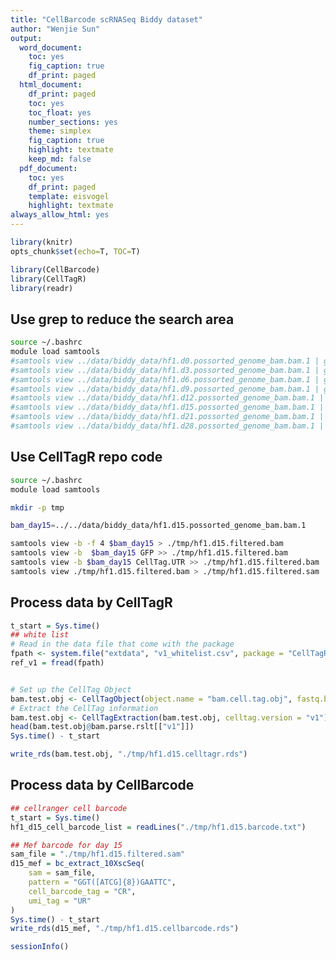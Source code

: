 ```yaml
---
title: "CellBarcode scRNASeq Biddy dataset"
author: "Wenjie Sun"
output:
  word_document:
    toc: yes
    fig_caption: true
    df_print: paged
  html_document:
    df_print: paged
    toc: yes
    toc_float: yes
    number_sections: yes
    theme: simplex
    fig_caption: true
    highlight: textmate
    keep_md: false
  pdf_document:
    toc: yes
    df_print: paged
    template: eisvogel
    highlight: textmate
always_allow_html: yes
---
```


```r
library(knitr)
opts_chunk$set(echo=T, TOC=T)
```

```r
library(CellBarcode)
library(CellTagR)
library(readr)
```

## Use grep to reduce the search area

```bash
source ~/.bashrc
module load samtools
#samtools view ../data/biddy_data/hf1.d0.possorted_genome_bam.bam.1 | grep -E "CCGGT.*GAATTC" > ./tmp/hf1_d0_mef.sam
#samtools view ../data/biddy_data/hf1.d3.possorted_genome_bam.bam.1 | grep -E "CCGGT.*GAATTC" > ./tmp/hf1_d3_mef.sam
#samtools view ../data/biddy_data/hf1.d6.possorted_genome_bam.bam.1 | grep -E "CCGGT.*GAATTC" > ./tmp/hf1_d6_mef.sam
#samtools view ../data/biddy_data/hf1.d9.possorted_genome_bam.bam.1 | grep -E "CCGGT.*GAATTC" > ./tmp/hf1_d9_mef.sam
#samtools view ../data/biddy_data/hf1.d12.possorted_genome_bam.bam.1 | grep -E "CCGGT.*GAATTC" > ./tmp/hf1_d12_mef.sam
#samtools view ../data/biddy_data/hf1.d15.possorted_genome_bam.bam.1 | grep -E "CCGGT.*GAATTC" > ./tmp/hf1_d15_mef.sam
#samtools view ../data/biddy_data/hf1.d21.possorted_genome_bam.bam.1 | grep -E "CCGGT.*GAATTC" > ./tmp/hf1_d21_mef.sam
#samtools view ../data/biddy_data/hf1.d28.possorted_genome_bam.bam.1 | grep -E "CCGGT.*GAATTC" > ./tmp/hf1_d28_mef.sam
```

## Use CellTagR repo code

```bash
source ~/.bashrc
module load samtools

mkdir -p tmp

bam_day15=../../data/biddy_data/hf1.d15.possorted_genome_bam.bam.1

samtools view -b -f 4 $bam_day15 > ./tmp/hf1.d15.filtered.bam
samtools view -b  $bam_day15 GFP >> ./tmp/hf1.d15.filtered.bam
samtools view -b $bam_day15 CellTag.UTR >> ./tmp/hf1.d15.filtered.bam
samtools view ./tmp/hf1.d15.filtered.bam > ./tmp/hf1.d15.filtered.sam
```

## Process data by CellTagR

```r
t_start = Sys.time()
## white list
# Read in the data file that come with the package
fpath <- system.file("extdata", "v1_whitelist.csv", package = "CellTagR")
ref_v1 = fread(fpath)


# Set up the CellTag Object
bam.test.obj <- CellTagObject(object.name = "bam.cell.tag.obj", fastq.bam.directory = "./tmp/hf1.d15.filtered.bam")
# Extract the CellTag information
bam.test.obj <- CellTagExtraction(bam.test.obj, celltag.version = "v1")
head(bam.test.obj@bam.parse.rslt[["v1"]])
Sys.time() - t_start

write_rds(bam.test.obj, "./tmp/hf1.d15.celltagr.rds")
```

## Process data by CellBarcode

```r
## cellranger cell barcode
t_start = Sys.time()
hf1_d15_cell_barcode_list = readLines("./tmp/hf1.d15.barcode.txt")

## Mef barcode for day 15
sam_file = "./tmp/hf1.d15.filtered.sam"
d15_mef = bc_extract_10XscSeq(
    sam = sam_file,
    pattern = "GGT([ATCG]{8})GAATTC",
    cell_barcode_tag = "CR",
    umi_tag = "UR"
)
Sys.time() - t_start
write_rds(d15_mef, "./tmp/hf1.d15.cellbarcode.rds")
```

```r
sessionInfo()
```

